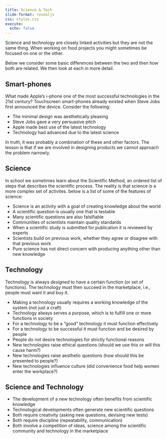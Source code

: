 ```yaml
---
title: Science & Tech 
slide-format: revealjs
css: styles.css
execute:
  echo: false
---
```


Science and technology are closely linked activities but they are not the same thing.
When working on food projects you might sometimes be focused on one or the other.

Below we consider some basic differences between the two and then how both are related.
We then look at each in more detail.

::: {.callout-tip}

## Smart-phones

What made Apple's i-phone one of the most successful technologies in the 21st century?
Touchscreen smart-phones already existed when Steve Jobs first announced the device.
Consider the following:

- The minimal design was aesthetically pleasing
- Steve Jobs gave a very persuasive pitch
- Apple made best use of the latest technology
- Technology had advanced due to the latest science

In truth, it was probably a combination of these and other factors.
The lesson is that if we are involved in designing products we cannot approach the problem narrowly.

:::

## Science

In school we sometimes learn about the Scientific Method, an ordered list of steps that describes the scientific process.
The reality is that science is a more complex set of activites.
below is a list of some of the features of science:

- Science is an activity with a goal of creating knowledge about the world
- A scientific question is usually one that is testable
- Many scientific questions are also falsifiable
- Communities of scientists maintain quality standards
- When a scientific study is submitted for publication it is reviewed by experts
- Scientists build on previous work, whether they agree or disagree with that previous work
- Pure science has not direct concern with producing anything other than new knowledge

## Technology

Technology is always *designed* to have a certain function (or set of functions).
The technology must then succeed in the marketplace, i.e., people must want it and buy it.

- Making a technology usually requires a working knowledge of the system (not just a craft)
- Technology always serves a purpose, which is to fulfill one or more functions in society
- For a technology to be a "good" technology it must function effectively
- For a technology to be successful it must function and be desired by people
- People do not desire technologies for strictly functional reasons
- New technologies raise ethical questions (should we use this or will this cause harm?)
- New technologies raise aesthetic questions (how should this be presented to people?)
- New technologies influence culture (did convenience food help women enter the workplace?)

## Science and Technology

- The development of a new technology often benefits from scientific knowledge
- Technological developments often generate new scientific questions
- Both require creativity (asking new questions, devising new tests)
- Both require discipline (repeatability, communication) 
- Both involve a competition of ideas, science among the scientific community and technology in the marketplace 
